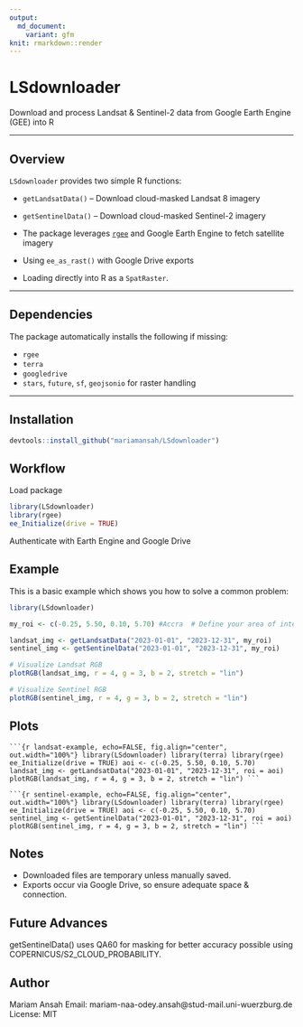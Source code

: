 ```yaml
---
output:
  md_document:
    variant: gfm
knit: rmarkdown::render
---
```




# LSdownloader   
Download and process Landsat & Sentinel-2 data from Google Earth Engine (GEE) into R

---

##  Overview

`LSdownloader` provides two simple R functions:

- `getLandsatData()` – Download cloud-masked Landsat 8 imagery  
- `getSentinelData()` – Download cloud-masked Sentinel-2 imagery  

- The package leverages [`rgee`](https://github.com/r-spatial/rgee) and Google Earth Engine to fetch satellite imagery 
- Using `ee_as_rast()` with Google Drive exports
- Loading directly into R as a `SpatRaster`.

---

## Dependencies

The package automatically installs the following if missing:

- `rgee` 
- `terra` 
- `googledrive` 
- `stars`, `future`, `sf`, `geojsonio` for raster handling

---

## Installation

```r
devtools::install_github("mariamansah/LSdownloader")
```
## Workflow

Load package
```r
library(LSdownloader)
library(rgee)
ee_Initialize(drive = TRUE)
```
Authenticate with Earth Engine and Google Drive

## Example

This is a basic example which shows you how to solve a common problem:

``` r
library(LSdownloader)

my_roi <- c(-0.25, 5.50, 0.10, 5.70) #Accra  # Define your area of interest

landsat_img <- getLandsatData("2023-01-01", "2023-12-31", my_roi)
sentinel_img <- getSentinelData("2023-01-01", "2023-12-31", my_roi)

# Visualize Landsat RGB
plotRGB(landsat_img, r = 4, g = 3, b = 2, stretch = "lin")

# Visualize Sentinel RGB
plotRGB(sentinel_img, r = 4, g = 3, b = 2, stretch = "lin")

```
## Plots
<pre><code>```{r landsat-example, echo=FALSE, fig.align="center", out.width="100%"} library(LSdownloader) library(terra) library(rgee) ee_Initialize(drive = TRUE) aoi <- c(-0.25, 5.50, 0.10, 5.70) landsat_img <- getLandsatData("2023-01-01", "2023-12-31", roi = aoi) plotRGB(landsat_img, r = 4, g = 3, b = 2, stretch = "lin") ```</code></pre>

<pre><code>```{r sentinel-example, echo=FALSE, fig.align="center", out.width="100%"} library(LSdownloader) library(terra) library(rgee) ee_Initialize(drive = TRUE) aoi <- c(-0.25, 5.50, 0.10, 5.70) sentinel_img <- getSentinelData("2023-01-01", "2023-12-31", roi = aoi) plotRGB(sentinel_img, r = 4, g = 3, b = 2, stretch = "lin") ```</code></pre>


## Notes
- Downloaded files are temporary unless manually saved.
- Exports occur via Google Drive, so ensure adequate space & connection.

## Future Advances
getSentinelData() uses QA60 for masking for better accuracy possible using COPERNICUS/S2_CLOUD_PROBABILITY.

## Author
Mariam Ansah
Email: mariam-naa-odey.ansah@stud-mail.uni-wuerzburg.de
License: MIT
